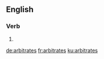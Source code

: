 ==English==

===Verb===
{{head|en}}

# {{en-third-person singular of|arbitrate}}

[[de:arbitrates]]
[[fr:arbitrates]]
[[ku:arbitrates]]
